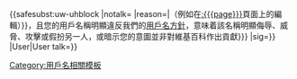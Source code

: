 {{<includeonly>safesubst:</includeonly>uw-uhblock
|notalk={{{notalk|}}}
|reason={{{reason|帳戶[[wp:纯破坏用户|只用作破壞]]{{<includeonly>safesubst:</includeonly>#if:{{{page|}}}|（例如在[[:{{{page}}}]]頁面上的編輯）}}，且您的用戶名稱明顯違反我們的[[wp:用户名方针|用戶名方針]]，意味着該名稱明顯侮辱、威脅、攻擊或假扮另一人，或暗示您的意圖並非對維基百科作出貢獻}}}
|sig={{{sig|}}}}}<!-- Template:Uw-vaublock --><includeonly>{{safesubst:</includeonly><includeonly>#switch:{{</includeonly><includeonly>subst:NAMESPACE}}|User|User talk={{{category|[[Category:違反用戶名方針而被永久封禁的維基人|{{PAGENAME}}]]}}}}}</includeonly><!-- Template:uw-vaublock --><noinclude>

{{Block notice|Twinkle=no}}

[[Category:永久封禁用戶模板|{{PAGENAME}}]]
[[Category:用戶名相關模板]]
</noinclude>